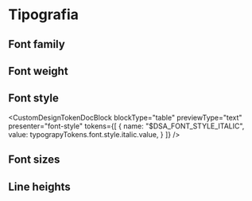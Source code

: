 

<Meta title="Design Tokens/Tipografia" />

# Tipografia

## Font family

<DesignTokenDocBlock categoryName="Font families" showSearch={false} />

## Font weight

<DesignTokenDocBlock categoryName="Font weights" showSearch={false} />

## Font style

<CustomDesignTokenDocBlock
    blockType="table"
    previewType="text"
    presenter="font-style"
    tokens={[
      {
        name: "$DSA_FONT_STYLE_ITALIC",
        value: typograpyTokens.font.style.italic.value,
      }
    ]}
/>

## Font sizes

<DesignTokenDocBlock categoryName="Font sizes" showSearch={false} />

## Line heights

<DesignTokenDocBlock categoryName="Line heights" showSearch={false} />
